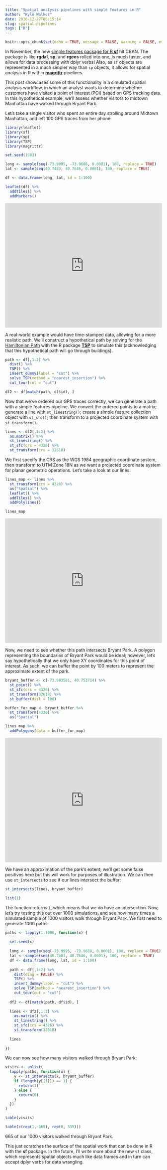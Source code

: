 ```yaml
---
title: "Spatial analysis pipelines with simple features in R"
author: "Kyle Walker"
date: 2016-12-27T06:15:14
slug: spatial-pipelines
tags: ["R"]
---
```


```r
knitr::opts_chunk$set(echo = TRUE, message = FALSE, warning = FALSE, eval = FALSE)
```

In November, the new [simple features package for R __sf__](https://cran.r-project.org/web/packages/sf/index.html) hit CRAN.  The package is like __rgdal__, __sp__, and __rgeos__ rolled into one, is much faster, and allows for data processing with dplyr verbs!  Also, as `sf` objects are represented in a much simpler way than `sp` objects, it allows for spatial analysis in R within [__magrittr__](https://cran.r-project.org/web/packages/magrittr/index.html) pipelines.

This post showcases some of this functionality in a simulated spatial analysis workflow, in which an analyst wants to determine whether customers have visited a point of interest (POI) based on GPS tracking data.  In this hypothetical example, we'll assess whether visitors to midtown Manhattan have walked through Bryant Park.  

Let’s take a single visitor who spent an entire day strolling around Midtown Manhattan, and left 100 GPS traces from her phone:

```r
library(leaflet)
library(sf)
library(sp)
library(TSP)
library(magrittr)

set.seed(1983)

long <- sample(seq(-73.9995, -73.9688, 0.0001), 100, replace = TRUE)
lat <- sample(seq(40.7483, 40.7646, 0.0001), 100, replace = TRUE)

df <- data.frame(long, lat, id = 1:100)

leaflet(df) %>%
  addTiles() %>%
  addMarkers()
```

<iframe src="http://walkerke.github.io/extras/blog/midtown_points.html" frameborder="0" scrolling="no" width="100%" height="400"></iframe>

A real-world example would have time-stamped data, allowing for a more realistic path.  We'll construct a hypothetical path by solving for the [Hamiltonian Path](https://en.wikipedia.org/wiki/Hamiltonian_path) with the R package [__TSP__](https://cran.r-project.org/web/packages/TSP/) to simulate this (acknowledging that this hypothetical path will go through buildings).  

```r
path <- df[,1:2] %>%
  dist() %>%
  TSP() %>%
  insert_dummy(label = "cut") %>%
  solve_TSP(method = "nearest_insertion") %>%
  cut_tour(cut = "cut") 

df2 <- df[match(path, df$id), ] 

```

Now that we've ordered our GPS traces correctly, we can generate a path with a simple features pipeline.  We convert the ordered points to a matrix; generate a line with `st_linestring()`; create a simple feature collection object with `st_sfc()`; then transform to a projected coordinate system with `st_transform()`.  

```r
lines <- df2[,1:2] %>%
  as.matrix() %>%
  st_linestring() %>%
  st_sfc(crs = 4326) %>%
  st_transform(crs = 32618)
```

We first specify the CRS as the WGS 1984 geographic coordinate system, then transform to UTM Zone 18N as we want a projected coordinate system for planar geometric operations.  Let's take a look at our lines:  

```r
lines_map <- lines %>%
  st_transform(crs = 4326) %>%
  as("Spatial") %>%
  leaflet() %>%
  addTiles() %>%
  addPolylines()

lines_map

```

<iframe src="http://walkerke.github.io/extras/blog/midtown_lines.html" frameborder="0" scrolling="no" width="100%" height="400"></iframe>

Now, we need to see whether this path intersects Bryant Park.  A polygon representing the boundaries of Bryant Park would be ideal; however, let's say hypothetically that we only have XY coordinates for this point of interest.  As such, we can buffer the point by 100 meters to represent the approximate extent of the park.  

```r
bryant_buffer <- c(-73.983581, 40.753714) %>%
  st_point() %>%
  st_sfc(crs = 4326) %>%
  st_transform(32618) %>%
  st_buffer(dist = 100)

buffer_for_map <- bryant_buffer %>%
  st_transform(4326) %>%
  as("Spatial")

lines_map %>%
  addPolygons(data = buffer_for_map)
```

<iframe src="http://walkerke.github.io/extras/blog/midtown_buffer.html" frameborder="0" scrolling="no" width="100%" height="400"></iframe>

We have an approximation of the park's extent; we'll get some false positives here but this will work for purposes of illustration.  We can then use `st_intersects` to see if our lines intersect the buffer: 

```r
st_intersects(lines, bryant_buffer)
```
```r
list(1)
```

The function returns `1`, which means that we do have an intersection.  Now, let's try testing this out over 1000 simulations, and see how many times a simulated sample of 1000 visitors walk through Bryant Park.  We first need to generate 1000 paths:  

```r
paths <- lapply(1:1000, function(x) {
  
  set.seed(x)
  
  long <- sample(seq(-73.9995, -73.9688, 0.0001), 100, replace = TRUE)
  lat <- sample(seq(40.7483, 40.7646, 0.0001), 100, replace = TRUE)
  df <- data.frame(long, lat, id = 1:100)
  
  path <- df[,1:2] %>%
    dist(diag = FALSE) %>%
    TSP() %>%
    insert_dummy(label = "cut") %>%
    solve_TSP(method = "nearest_insertion") %>%
    cut_tour(cut = "cut") 
  
  df2 <- df[match(path, df$id), ] 
  
  lines <- df2[,1:2] %>%
    as.matrix() %>%
    st_linestring() %>%
    st_sfc(crs = 4326) %>%
    st_transform(32618)
  
  lines
  
})

```

We can now see how many visitors walked through Bryant Park: 

```r
visits <- unlist(
  lapply(paths, function(x) {
    y <- st_intersects(x, bryant_buffer)
    if (length(y[[1]]) == 1) {
      return(1)
    } else {
      return(0)
    } 
  })
)

table(visits)
```

```r
table(c(rep(1, 665), rep(0, 335)))
```

665 of our 1000 visitors walked through Bryant Park.  

This just scratches the surface of the spatial work that can be done in R with the __sf__ package.  In the future, I'll write more about the new `sf` class, which represents spatial objects much like data frames and in turn can accept dplyr verbs for data wrangling.  
